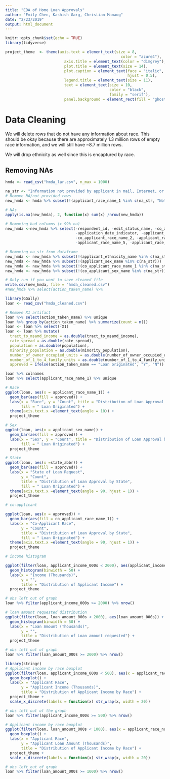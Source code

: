 ```yaml
---
title: "EDA of Home Loan Approvals"
author: "Emily Chen, Kashish Garg, Christian Manaog"
date: "2/23/2019"
output: html_document
---
```


```r
knitr::opts_chunk$set(echo = TRUE)
library(tidyverse)

project_theme  <- theme(axis.text = element_text(size = 8, 
                                                   color = "azure4"),
                          axis.title = element_text(color = "dimgrey"),
                          plot.title = element_text(size = 14),
                          plot.caption = element_text(face = "italic",
                                                      hjust = 0.5), 
                          legend.title = element_text(size = 11),
                          text = element_text(size = 10,
                                              color = "black",
                                              family = "serif"),
                          panel.background = element_rect(fill = "ghostwhite"))
```

# Data Cleaning

We will delete rows that do not have any information about race. This should be okay because there are approximately 1.3 million rows of empty race information, and we will still have ~8.7 million rows.

We will drop ethnicity as well since this is encaptured by race. 

## Removing NAs


```r
hmda <- read_csv("hmda_lar.csv", n_max = 1000)

na_str <- "Information not provided by applicant in mail, Internet, or telephone application"
# Remove NA/not provided rows
new_hmda <- hmda %>% subset(!(applicant_race_name_1 %in% c(na_str, "Not applicable")))

# NAs
apply(is.na(new_hmda), 2, function(x) sum(x) /nrow(new_hmda))

# Removing bad columns (> 99% na)
new_hmda <-new_hmda %>% select(-respondent_id, -edit_status_name, -co_applicant_race_name_3,
                               -application_date_indicator, -applicant_race_name_4, -co_applicant_race_name_5,
                               -co_applicant_race_name_2, -applicant_race_name_3, -co_applicant_race_name_4,
                               -applicant_race_name_5, -applicant_race_name_2)

# Removing na_str from dataframe
new_hmda <- new_hmda %>% subset(!(applicant_ethnicity_name %in% c(na_str, "Not applicable")))
new_hmda <- new_hmda %>% subset(!(applicant_sex_name %in% c(na_str)))
new_hmda <- new_hmda %>% subset(!(co_applicant_race_name_1 %in% c(na_str)))
new_hmda <- new_hmda %>% subset(!(co_applicant_sex_name %in% c(na_str)))

# Only run if you want to save cleaned file
write.csv(new_hmda, file = "hmda_cleaned.csv")
#new_hmda %>% select(action_taken_name) %>% 
```


```r
library(GGally)
loan <- read_csv("hmda_cleaned.csv")

# Remove X1 artifact
loan %>% select(action_taken_name) %>% unique
loan %>% group_by(action_taken_name) %>% summarize(count = n())
loan <- loan %>% select(-X1)
loan <- loan %>% mutate(
  tract_to_msamd_income = as.double(tract_to_msamd_income), 
  rate_spread = as.double(rate_spread),
  population = as.double(population),
  minority_population = as.double(minority_population),
  number_of_owner_occupied_units = as.double(number_of_owner_occupied_units),
  number_of_1_to_4_family_units = as.double(number_of_1_to_4_family_units),
  approved = ifelse(action_taken_name == "Loan originated", "Y", "N"))

loan %>% colnames
loan %>% select(applicant_race_name_1) %>% unique

# Race
ggplot(loan, aes(x = applicant_race_name_1)) +
  geom_bar(aes(fill = approved)) +
  labs(x = "Race", y = "Count", title = "Distribution of Loan Approval by Race",
       fill = " Loan Originated") + 
  theme(axis.text.x =element_text(angle = 10)) + 
  project_theme

# Sex
ggplot(loan, aes(x = applicant_sex_name)) +
  geom_bar(aes(fill = approved)) +
  labs(x = "Sex", y = "Count", title = "Distribution of Loan Approval by Sex",
       fill = " Loan Originated") + 
  project_theme

# State
ggplot(loan, aes(x =state_abbr)) +
  geom_bar(aes(fill = approved)) +
  labs(x = "State of Loan Request",
       y = "Count",
       title = "Distribution of Loan Approval by State",
       fill = " Loan Originated") + 
  theme(axis.text.x =element_text(angle = 90, hjust = 1)) + 
  project_theme

# co-applicant

ggplot(loan, aes(x = approved)) +
  geom_bar(aes(fill = co_applicant_race_name_1)) +
  labs(x = "Co-Applicant Race",
       y = "Count",
       title = "Distribution of Loan Approval by State",
       fill = " Loan Originated") + 
  theme(axis.text.x =element_text(angle = 90, hjust = 1)) + 
  project_theme
```


```r

# income histogram

ggplot(filter(loan, applicant_income_000s < 2000), aes(applicant_income_000s)) +
  geom_histogram(binwidth = 50) + 
  labs(x = "Income (Thousands)",
       y = "", 
       title = "Distribution of Applicant Income") +
  project_theme

# obs left out of graph
loan %>% filter(applicant_income_000s >= 2000) %>% nrow()


```


```r

# loan amount requested distribution
ggplot(filter(loan, loan_amount_000s < 2000), aes(loan_amount_000s)) +
  geom_histogram(binwidth = 50) + 
  labs(x = "Loan Amount (Thousands)",
       y = "", 
       title = "Distribution of Loan amount requested") +
  project_theme

# obs left out of graph
loan %>% filter(loan_amount_000s >= 2000) %>% nrow()

```



```r

library(stringr)
# Applicant income by race boxplot
ggplot(filter(loan, applicant_income_000s < 500), aes(x = applicant_race_name_1, y = applicant_income_000s)) +
  geom_boxplot() +
  labs(x = "Applicant Race",
       y = "Applicant Income (Thousands)",
       title = "Distribution of Applicant Income by Race") +
  project_theme +
  scale_x_discrete(labels = function(x) str_wrap(x, width = 20))

# obs left out of the graph
loan %>% filter(applicant_income_000s >= 500) %>% nrow()
```


```r

# Applicant income by race boxplot
ggplot(filter(loan, loan_amount_000s < 1000), aes(x = applicant_race_name_1, y = loan_amount_000s)) +
  geom_boxplot() +
  labs(x = "Applicant Race",
       y = "Applicant Loan Amount (Thousands)",
       title = "Distribution of Applicant Income by Race") +
  project_theme +
  scale_x_discrete(labels = function(x) str_wrap(x, width = 20))

# obs left out of graph
loan %>% filter(loan_amount_000s >= 1000) %>% nrow()

```

